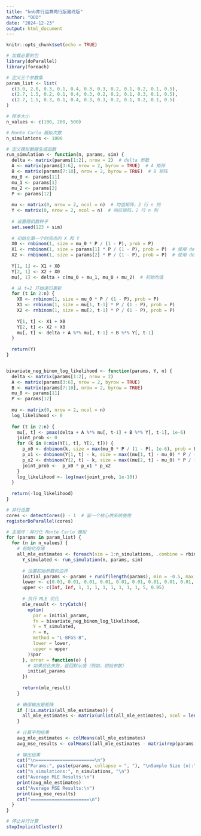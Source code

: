 ---
title: "bnb并行运算两行版最终版"
author: "DDD"
date: "2024-12-23"
output: html_document
---

```{r setup, include=FALSE}
knitr::opts_chunk$set(echo = TRUE)
```



```{r}
# 加载必要的包
library(doParallel)
library(foreach)

# 定义三个参数集
param_list <- list(
  c(3.0, 2.0, 0.3, 0.1, 0.4, 0.3, 0.3, 0.2, 0.1, 0.2, 0.1, 0.5),
  c(2.7, 1.5, 0.2, 0.1, 0.4, 0.3, 0.2, 0.2, 0.1, 0.3, 0.1, 0.5),
  c(2.7, 1.5, 0.3, 0.1, 0.4, 0.3, 0.3, 0.2, 0.1, 0.2, 0.1, 0.5)
)

# 样本大小
n_values <- c(100, 200, 500)

# Monte Carlo 模拟次数
n_simulations <- 1000

# 定义模拟数据生成函数
run_simulation <- function(n, params, sim) {
  delta <- matrix(params[1:2], nrow = 2)  # delta 参数
  A <- matrix(params[3:6], nrow = 2, byrow = TRUE)  # A 矩阵
  B <- matrix(params[7:10], nrow = 2, byrow = TRUE)  # B 矩阵
  mu_0 <- params[11]
  mu_1 <- params[1]
  mu_2 <- params[2]
  P <- params[12]
  
  mu <- matrix(0, nrow = 2, ncol = n)  # 均值矩阵，2 行 n 列
  Y <- matrix(0, nrow = 2, ncol = n)  # 响应矩阵，2 行 n 列
  
  # 设置随机数种子
  set.seed(123 + sim)
  
  # 初始化第一个时间点的 X 和 Y
  X0 <- rnbinom(1, size = mu_0 * P / (1 - P), prob = P)
  X1 <- rnbinom(1, size = params[1] * P / (1 - P), prob = P)  # 使用 delta[1] 初始化
  X2 <- rnbinom(1, size = params[2] * P / (1 - P), prob = P)  # 使用 delta[2] 初始化
  
  Y[1, 1] <- X1 + X0
  Y[2, 1] <- X2 + X0
  mu[, 1] <- delta + c(mu_0 + mu_1, mu_0 + mu_2)  # 初始均值

  # 从 t=2 开始递归更新
  for (t in 2:n) {
    X0 <- rnbinom(1, size = mu_0 * P / (1 - P), prob = P)
    X1 <- rnbinom(1, size = mu[1, t-1] * P / (1 - P), prob = P)
    X2 <- rnbinom(1, size = mu[2, t-1] * P / (1 - P), prob = P)
    
    Y[1, t] <- X1 + X0
    Y[2, t] <- X2 + X0
    mu[, t] <- delta + A %*% mu[, t-1] + B %*% Y[, t-1]
  }
  
  return(Y)
}


bivariate_neg_binom_log_likelihood <- function(params, Y, n) {
  delta <- matrix(params[1:2], nrow = 2)
  A <- matrix(params[3:6], nrow = 2, byrow = TRUE)
  B <- matrix(params[7:10], nrow = 2, byrow = TRUE)
  mu_0 <- params[11]
  P <- params[12]
  
  mu <- matrix(0, nrow = 2, ncol = n)
  log_likelihood <- 0
  
  for (t in 2:n) {
    mu[, t] <- pmax(delta + A %*% mu[, t-1] + B %*% Y[, t-1], 1e-6)
    joint_prob <- 0
    for (k in 0:min(Y[1, t], Y[2, t])) {
      p_x0 <- dnbinom(k, size = max(mu_0 * P / (1 - P), 1e-6), prob = P)
      p_x1 <- dnbinom(Y[1, t] - k, size = max((mu[1, t] - mu_0) * P / (1 - P), 1e-6), prob = P)
      p_x2 <- dnbinom(Y[2, t] - k, size = max((mu[2, t] - mu_0) * P / (1 - P), 1e-6), prob = P)
      joint_prob <-  p_x0 * p_x1 * p_x2
    }
    log_likelihood <- log(max(joint_prob, 1e-10))
  }
  
  return(-log_likelihood)
}

# 并行设置
cores <- detectCores() - 1  # 留一个核心供系统使用
registerDoParallel(cores)

# 主循环：并行化 Monte Carlo 模拟
for (params in param_list) {
  for (n in n_values) {
    # 初始化存储
    all_mle_estimates <- foreach(sim = 1:n_simulations, .combine = rbind, .packages = "stats") %dopar% {
      Y_simulated <- run_simulation(n, params, sim)
      
      # 设置初始参数和边界
      initial_params <- params + runif(length(params), min = -0.5, max = 0.5)
      lower <- c(0.01, 0.01, 0.01, 0.01, 0.01, 0.01, 0.01, 0.01, 0.01, 0.01, 0.001, 0.001)
      upper <- c(Inf, Inf, 1, 1, 1, 1, 1, 1, 1, 1, 5, 0.95)
      
      # 执行 MLE 优化
      mle_result <- tryCatch({
        optim(
          par = initial_params,
          fn = bivariate_neg_binom_log_likelihood,
          Y = Y_simulated,
          n = n,
          method = "L-BFGS-B",
          lower = lower,
          upper = upper
        )$par
      }, error = function(e) {
        # 如果优化失败，返回默认值（例如，初始参数）
        initial_params
      })
      
      return(mle_result)
    }
    
    # 确保输出是矩阵
    if (!is.matrix(all_mle_estimates)) {
      all_mle_estimates <- matrix(unlist(all_mle_estimates), ncol = length(params), byrow = TRUE)
    }
    
    # 计算平均结果
    avg_mle_estimates <- colMeans(all_mle_estimates)
    avg_mse_results <- colMeans((all_mle_estimates - matrix(rep(params, n_simulations), nrow = n_simulations, byrow = TRUE))^2)
    
    # 输出结果
    cat("\n======================\n")
    cat("Params:", paste(params, collapse = ", "), "\nSample Size (n):", n, "\n")
    cat("n_simulations:", n_simulations, "\n")
    cat("Average MLE Results:\n")
    print(avg_mle_estimates)
    cat("Average MSE Results:\n")
    print(avg_mse_results)
    cat("======================\n")
  }
}

# 停止并行计算
stopImplicitCluster()

```




